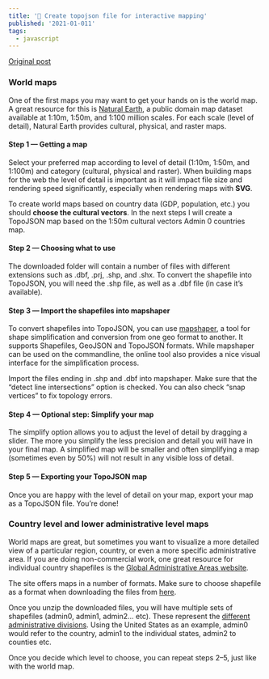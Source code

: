 ```yaml
---
title: '🗾 Create topojson file for interactive mapping'
published: '2021-01-011'
tags:
  - javascript
---
```


[Original post](https://medium0.com/hackernoon/how-to-convert-and-prepare-topojson-files-for-interactive-mapping-with-d3-499cf0ced5f)

### World maps
One of the first maps you may want to get your hands on is the world map. A great resource for this is [Natural Earth](http://www.naturalearthdata.com/downloads), a public domain map dataset available at 1:10m, 1:50m, and 1:100 million scales. For each scale (level of detail), Natural Earth provides cultural, physical, and raster maps.

#### Step 1 — Getting a map
Select your preferred map according to level of detail (1:10m, 1:50m, and 1:100m) and category (cultural, physical and raster). When building maps for the web the level of detail is important as it will impact file size and rendering speed significantly, especially when rendering maps with **SVG**.

To create world maps based on country data (GDP, population, etc.) you should **choose the cultural vectors**. In the next steps I will create a TopoJSON map based on the 1:50m cultural vectors Admin 0 countries map.

#### Step 2 — Choosing what to use
The downloaded folder will contain a number of files with different extensions such as .dbf, .prj, .shp, and .shx. To convert the shapefile into TopoJSON, you will need the .shp file, as well as a .dbf file (in case it’s available).

#### Step 3 — Import the shapefiles into mapshaper
To convert shapefiles into TopoJSON, you can use [mapshaper](https://mapshaper.org/), a tool for shape simplification and conversion from one geo format to another. It supports Shapefiles, GeoJSON and TopoJSON formats. While mapshaper can be used on the commandline, the online tool also provides a nice visual interface for the simplification process.

Import the files ending in .shp and .dbf into mapshaper. Make sure that the “detect line intersections” option is checked. You can also check “snap vertices” to fix topology errors.

#### Step 4 — Optional step: Simplify your map
The simplify option allows you to adjust the level of detail by dragging a slider. The more you simplify the less precision and detail you will have in your final map. A simplified map will be smaller and often simplifying a map (sometimes even by 50%) will not result in any visible loss of detail.

#### Step 5 — Exporting your TopoJSON map
Once you are happy with the level of detail on your map, export your map as a TopoJSON file. You’re done!

### Country level and lower administrative level maps

World maps are great, but sometimes you want to visualize a more detailed view of a particular region, country, or even a more specific administrative area. If you are doing non-commercial work, one great resource for individual country shapefiles is the [Global Administrative Areas website](https://gadm.org/download_country_v3.html).

The site offers maps in a number of formats. Make sure to choose shapefile as a format when downloading the files from [here](https://gadm.org/download_country_v3.html).

Once you unzip the downloaded files, you will have multiple sets of shapefiles (admin0, admin1, admin2… etc). These represent the [different administrative divisions](https://en.wikipedia.org/wiki/Administrative_division). Using the United States as an example, admin0 would refer to the country, admin1 to the individual states, admin2 to counties etc.

Once you decide which level to choose, you can repeat steps 2–5, just like with the world map.
